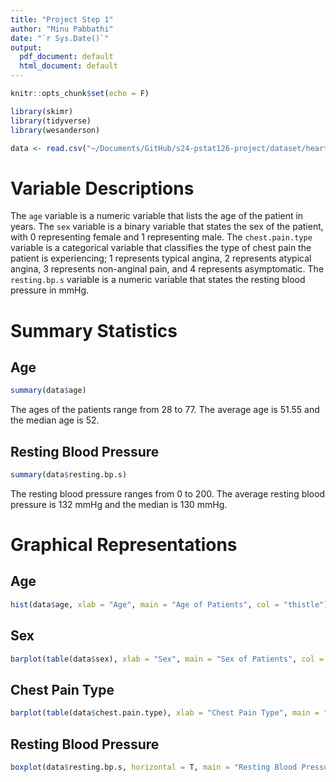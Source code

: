 ```yaml
---
title: "Project Step 1"
author: "Minu Pabbathi"
date: "`r Sys.Date()`"
output:
  pdf_document: default
  html_document: default
---
```


```r
knitr::opts_chunk$set(echo = F)

library(skimr)
library(tidyverse)
library(wesanderson)

data <- read.csv("~/Documents/GitHub/s24-pstat126-project/dataset/heart_disease_data.csv")
```

# Variable Descriptions

The `age` variable is a numeric variable that lists the age of the patient in years. The `sex` variable is a binary variable that states the sex of the patient, with 0 representing female and 1 representing male. The `chest.pain.type` variable is a categorical variable that classifies the type of chest pain the patient is experiencing; 1 represents typical angina, 2 represents atypical angina, 3 represents non-anginal pain, and 4 represents asymptomatic. The `resting.bp.s` variable is a numeric variable that states the resting blood pressure in mmHg.


# Summary Statistics

## Age

```r
summary(data$age)
```

The ages of the patients range from 28 to 77. The average age is 51.55 and the median age is 52.

## Resting Blood Pressure

```r
summary(data$resting.bp.s)
```

The resting blood pressure ranges from 0 to 200. The average resting blood pressure is 132 mmHg and the median is 130 mmHg.

# Graphical Representations

## Age

```r
hist(data$age, xlab = "Age", main = "Age of Patients", col = "thistle")
```

## Sex

```r
barplot(table(data$sex), xlab = "Sex", main = "Sex of Patients", col = wes_palette("GrandBudapest2"))
```

## Chest Pain Type

```r
barplot(table(data$chest.pain.type), xlab = "Chest Pain Type", main = "Number of Reports of Each Chest Pain Type", names.arg = c("typical angina", "atypical angina", "non-anginal pain", "asymptomatic"), col = wes_palette("Royal2", 4))
```


## Resting Blood Pressure

```r
boxplot(data$resting.bp.s, horizontal = T, main = "Resting Blood Pressure", xlab = "Blood Pressure in mmHg", outline = F, col = "lightblue")
```

